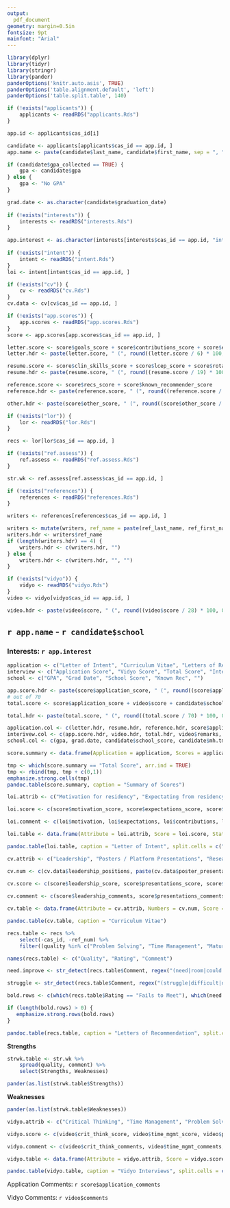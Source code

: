 ```yaml
---
output: 
  pdf_document
geometry: margin=0.5in
fontsize: 9pt
mainfont: "Arial"
---
```


```r
library(dplyr)
library(tidyr)
library(stringr)
library(pander)
panderOptions('knitr.auto.asis', TRUE)
panderOptions('table.alignment.default', 'left')
panderOptions('table.split.table', 140)
```

```r
if (!exists("applicants")) {
    applicants <- readRDS("applicants.Rds")
}

app.id <- applicants$cas_id[i]

candidate <- applicants[applicants$cas_id == app.id, ]
app.name <- paste(candidate$last_name, candidate$first_name, sep = ", ")

if (candidate$gpa_collected == TRUE) {
    gpa <- candidate$gpa
} else {
    gpa <- "No GPA"
}

grad.date <- as.character(candidate$graduation_date)
    
if (!exists("interests")) {
    interests <- readRDS("interests.Rds")
}

app.interest <- as.character(interests[interests$cas_id == app.id, "interest"])
    
if (!exists("intent")) {
    intent <- readRDS("intent.Rds")
}
loi <- intent[intent$cas_id == app.id, ]

if (!exists("cv")) {
    cv <- readRDS("cv.Rds")
}
cv.data <- cv[cv$cas_id == app.id, ]

if (!exists("app.scores")) {
    app.scores <- readRDS("app.scores.Rds")
}
score <- app.scores[app.scores$cas_id == app.id, ]

letter.score <- score$goals_score + score$contributions_score + score$expectations_score + score$motivation_score
letter.hdr <- paste(letter.score, " (", round((letter.score / 6) * 100, 0), "%)", sep = "")

resume.score <- score$clin_skills_score + score$lcep_score + score$rotations_score + score$work_experience_score + score$publications_score + score$presentations_score + score$leadership_score
resume.hdr <- paste(resume.score, " (", round((resume.score / 19) * 100, 0), "%)", sep = "")

reference.score <- score$recs_score + score$known_recommender_score
reference.hdr <- paste(reference.score, " (", round((reference.score / 11) * 100, 0), "%)", sep = "")

other.hdr <- paste(score$other_score, " (", round((score$other_score / 6) * 100, 0), "%)", sep = "")

if (!exists("lor")) {
    lor <- readRDS("lor.Rds")
}

recs <- lor[lor$cas_id == app.id, ]

if (!exists("ref.assess")) {
    ref.assess <- readRDS("ref.assess.Rds")
}

str.wk <- ref.assess[ref.assess$cas_id == app.id, ]

if (!exists("references")) {
    references <- readRDS("references.Rds")
}

writers <- references[references$cas_id == app.id, ]

writers <- mutate(writers, ref_name = paste(ref_last_name, ref_first_name, sep = ", "))
writers.hdr <- writers$ref_name
if (length(writers.hdr) == 4) {
    writers.hdr <- c(writers.hdr, "")
} else {
    writers.hdr <- c(writers.hdr, "", "")
}

if (!exists("vidyo")) {
    vidyo <- readRDS("vidyo.Rds")
}
video <- vidyo[vidyo$cas_id == app.id, ]

video.hdr <- paste(video$score, " (", round((video$score / 28) * 100, 0), "%)", sep = "")
```

## `r app.name` - `r candidate$school` 
### Interests: `r app.interest`

```r
application <- c("Letter of Intent", "Curriculum Vitae", "Letters of Reference", "Reviewer Fit", "Reviewer")
interview <- c("Application Score", "Vidyo Score", "Total Score", "Interviewer Fit", "Interviewer")
school <- c("GPA", "Grad Date", "School Score", "Known Rec", "")

app.score.hdr <- paste(score$application_score, " (", round((score$application_score / 42) * 100, 0), "%)", sep = "")
# out of 70
total.score <- score$application_score + video$score + candidate$school_score

total.hdr <- paste(total.score, " (", round((total.score / 70) * 100, 0), "%)", sep = "")

application.col <- c(letter.hdr, resume.hdr, reference.hdr, score$application_remark, as.character(score$application_reviewer))
interivew.col <- c(app.score.hdr, video.hdr, total.hdr, video$remarks, as.character(video$interviewer))
school.col <- c(gpa, grad.date, candidate$school_score, candidate$mh.tmc_rec, "")

score.summary <- data.frame(Application = application, Scores = application.col, Interview = interview, Assessment = interivew.col, School = school, Values = school.col, References = writers.hdr) 

tmp <- which(score.summary == "Total Score", arr.ind = TRUE)
tmp <- rbind(tmp, tmp + c(0,1))
emphasize.strong.cells(tmp)
pandoc.table(score.summary, caption = "Summary of Scores")
```

```r
loi.attrib <- c("Motivation for residency", "Expectating from residency", "Contributions to hospital", "Career goals", "Other statements")

loi.score <- c(score$motivation_score, score$expectations_score, score$contributions_score, score$goals_score, NA)

loi.comment <- c(loi$motivation, loi$expectations, loi$contributions, loi$goals, loi$other_letter)

loi.table <- data.frame(Attribute = loi.attrib, Score = loi.score, Statement = loi.comment)

pandoc.table(loi.table, caption = "Letter of Intent", split.cells = c("20%", "20%", "60%"))
```

```r
cv.attrib <- c("Leadership", "Posters / Platform Presentations", "Research / Publications", "Work Experience", "Rotations / Acute Care / Academic", "Longitudinal APPE Program", "Clinical Skills Winner")

cv.num <- c(cv.data$leadership_positions, paste(cv.data$poster_presentations, cv.data$platform_presentations, sep = " / "), paste(cv.data$research_projects, cv.data$publications, sep = " / "), "", paste(cv.data$num_rotations, cv.data$acute_care_rotations, cv.data$academic_rotations, sep = " / "), "", "")
    
cv.score <- c(score$leadership_score, score$presentations_score, score$publications_score, score$work_experience_score, score$rotations_score, score$lcep_score, score$clin_skills_score)

cv.comment <- c(score$leadership_comments, score$presentations_comments, score$publications_comments, score$work_experience_comments, score$rotations_comments, score$lcep_comments, score$clin_skills_comments)

cv.table <- data.frame(Attribute = cv.attrib, Numbers = cv.num, Score = cv.score, Comments = cv.comment)

pandoc.table(cv.table, caption = "Curriculum Vitae")
```

```r
recs.table <- recs %>%
    select(-cas_id, -ref_num) %>%
    filter((quality %in% c("Problem Solving", "Time Management", "Maturity", "Independence") | rating == "Fails to Meet" | str_detect(comment, regex("(need|room|could|area)(s|ing)?( +[^ ]+){0,5} improv(e|ement|ing)?", ignore_case = TRUE)) == TRUE | str_detect(comment, regex("(struggle|difficult|deficien)", ignore_case = TRUE)) == TRUE) & comment != "")

names(recs.table) <- c("Quality", "Rating", "Comment")

need.improve <- str_detect(recs.table$Comment, regex("(need|room|could|area)(s|ing)?( +[^ ]+){0,5} improv(e|ement|ing)?", ignore_case = TRUE))

struggle <- str_detect(recs.table$Comment, regex("(struggle|difficult|deficien)", ignore_case = TRUE))

bold.rows <- c(which(recs.table$Rating == "Fails to Meet"), which(need.improve == TRUE), which(struggle == TRUE))

if (length(bold.rows) > 0) {
   emphasize.strong.rows(bold.rows)
}

pandoc.table(recs.table, caption = "Letters of Recommendation", split.cells = c("20%", "20%", "60%"))
```

__Strengths__
```r
strwk.table <- str.wk %>%
    spread(quality, comment) %>%
    select(Strengths, Weaknesses)

pander(as.list(strwk.table$Strengths))
```

__Weaknesses__
```r
pander(as.list(strwk.table$Weaknesses))
```


```r
vidyo.attrib <- c("Critical Thinking", "Time Management", "Problem Solving", "Integrity")

vidyo.score <- c(video$crit_think_score, video$time_mgmt_score, video$prob_solve_score, video$integrity_score)

vidyo.comment <- c(video$crit_think_comments, video$time_mgmt_comments, video$prob_solve_comments, video$integrity_comments)

vidyo.table <- data.frame(Attribute = vidyo.attrib, Score = vidyo.score, Comment = vidyo.comment)

pandoc.table(vidyo.table, caption = "Vidyo Interviews", split.cells = c("20%", "20%", "60%"))
```

Application Comments: `r score$application_comments`

Vidyo Comments: `r video$comments`
